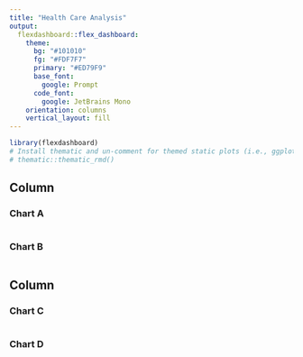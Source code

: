 ```yaml
---
title: "Health Care Analysis"
output: 
  flexdashboard::flex_dashboard:
    theme:
      bg: "#101010"
      fg: "#FDF7F7" 
      primary: "#ED79F9"
      base_font:
        google: Prompt
      code_font:
        google: JetBrains Mono
    orientation: columns
    vertical_layout: fill
---
```


```r
library(flexdashboard)
# Install thematic and un-comment for themed static plots (i.e., ggplot2)
# thematic::thematic_rmd()
```

Column {data-width=650 .tabset}
-----------------------------------------------------------------------

### Chart A

```r

```

### Chart B

```r

```

Column {data-width=350}
-----------------------------------------------------------------------

### Chart C

```r

```

### Chart D

```r

```

